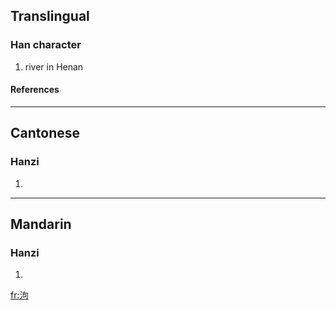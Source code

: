 ==Translingual==
===Han character===
{{Han char|rn=85|rad=水|as=05|sn=8|four=3712<sub>0</sub>|canj=水心口 (EPR)}}
# river in Henan
====References====
{{Han ref|kx=0615.040|dkj=17266|dj=1009.030|hdz=31591.010|uh=6CC3|ud=27843|bh=CCFB|bd=52475}}

----
==Cantonese==
===Hanzi===
{{yue-hanzi|jyut=|y=geui3, keui1}}
# {{defn|Cantonese}}

----
==Mandarin==
===Hanzi===
{{cmn-hanzi|pin=[[jù]] (ju4)|wg=chü<sup>4</sup>}}
# {{defn|Mandarin}}

[[fr:泃]]